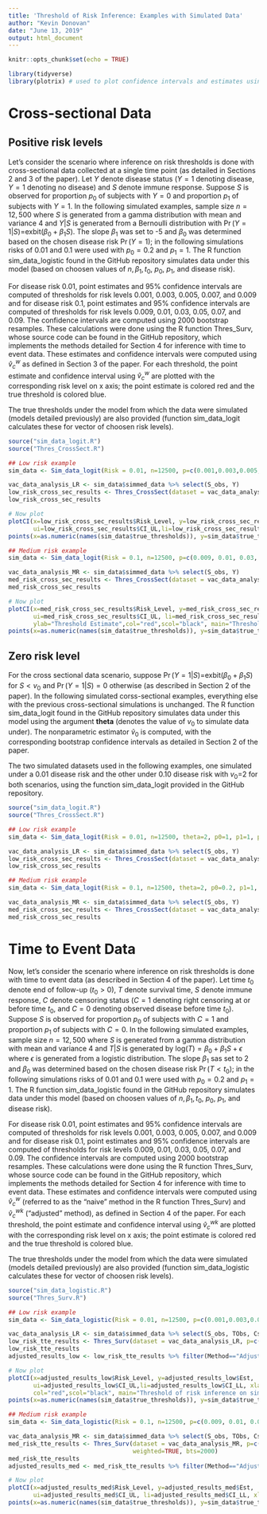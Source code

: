 ---
title: 'Threshold of Risk Inference: Examples with Simulated Data'
author: "Kevin Donovan"
date: "June 13, 2019"
output: html_document
---

```{r setup, include=FALSE}
knitr::opts_chunk$set(echo = TRUE)
```

```{r load_packages, include=FALSE}
library(tidyverse)
library(plotrix) # used to plot confidence intervals and estimates using function plotCI
```

# Cross-sectional Data
## Positive risk levels
Let's consider the scenario where inference on risk thresholds is done with cross-sectional data collected at a single time point (as detailed in Sections 2 and 3 of the paper).  Let $Y$ denote disease status ($Y=1$ denoting disease, $Y=1$ denoting no disease) and $S$ denote immune response.  Suppose $S$ is observed for proportion $p_0$ of subjects with $Y=0$ and proportion $p_1$ of subjects with $Y=1$.  In the following simulated examples, sample size $n=12,500$ where $S$ is generated from a gamma distribution with mean and variance 4 and $Y|S$ is generated from a Bernoulli distribution with $\Pr(Y=1|S)=$exbit$(\beta_0+\beta_1S)$.  The slope $\beta_1$ was set to -5 and $\beta_0$ was determined based on the chosen disease risk $\Pr(Y=1)$; in the following simulations risks of 0.01 and 0.1 were used with $p_0=0.2$ and $p_1=1$.  The R function sim_data_logistic found in the GitHub repository simulates data under this model (based on choosen values of $n, \beta_1, t_0$, $p_0$, $p_1$, and disease risk).  

For disease risk 0.01, point estimates and 95$\%$ confidence intervals are computed of thresholds for risk levels 0.001, 0.003, 0.005, 0.007, and 0.009 and for disease risk 0.1, point estimates and 95$\%$ confidence intervals are computed of thresholds for risk levels 0.009, 0.01, 0.03, 0.05, 0.07, and 0.09.  The confidence intervals are computed using 2000 bootstrap resamples.  These calculations were done using the R function Thres_Surv, whose source code can be found in the GitHub repository, which implements the methods detailed for Section 4 for inference with time to event data.  These estimates and confidence intervals were computed using $\hat{v}_c^{w}$ as defined in Section 3 of the paper.  For each threshold, the point estimate and confidence interval using $\hat{v}_c^{w}$ are plotted with the corresponding risk level on x axis; the point estimate is colored red and the true threshold is colored blue.

The true thresholds under the model from which the data were simulated (models detailed previously) are also provided (function sim_data_logit calculates these for vector of choosen risk levels).

```{r cross_sec_logit}
source("sim_data_logit.R")
source("Thres_CrossSect.R")

## Low risk example
sim_data <- Sim_data_logit(Risk = 0.01, n=12500, p=c(0.001,0.003,0.005,0.007,0.009), p0=0.2, p1=1, seed_val = 012)

vac_data_analysis_LR <- sim_data$simmed_data %>% select(S_obs, Y) 
low_risk_cross_sec_results <- Thres_CrossSect(dataset = vac_data_analysis_LR, p=c(0.001,0.003,0.005,0.007,0.009), weighted=TRUE, bts=2000)
low_risk_cross_sec_results

# Now plot
plotCI(x=low_risk_cross_sec_results$Risk_Level, y=low_risk_cross_sec_results$Est, 
       ui=low_risk_cross_sec_results$CI_UL,li=low_risk_cross_sec_results$CI_LL, xlab="Risk Level", ylab="Threshold Estimate", col="red",scol="black", main="Threshold of risk inference on simulated data: disease risk=0.01\nCross sectional scenario", ylim=c(0.25, 1.75))
points(x=as.numeric(names(sim_data$true_thresholds)), y=sim_data$true_thresholds, col="blue")

## Medium risk example
sim_data <- Sim_data_logit(Risk = 0.1, n=12500, p=c(0.009, 0.01, 0.03, 0.05, 0.07, 0.09), p0=0.2, p1=1, seed_val = 012)

vac_data_analysis_MR <- sim_data$simmed_data %>% select(S_obs, Y) 
med_risk_cross_sec_results <- Thres_CrossSect(dataset = vac_data_analysis_MR, p=c(0.009, 0.01, 0.03, 0.05, 0.07, 0.09), weighted=TRUE, bts=2000)
med_risk_cross_sec_results

# Now plot
plotCI(x=med_risk_cross_sec_results$Risk_Level, y=med_risk_cross_sec_results$Est, 
       ui=med_risk_cross_sec_results$CI_UL, li=med_risk_cross_sec_results$CI_LL, xlab="Risk Level",
       ylab="Threshold Estimate",col="red",scol="black", main="Threshold of risk inference on simulated data: disease risk=0.1\nTime to event scenario")
points(x=as.numeric(names(sim_data$true_thresholds)), y=sim_data$true_thresholds, col="blue", sub="Cross sectional scenario")
```

## Zero risk level
For the cross sectional data scenario, suppose $\Pr(Y=1|S)=$exbit$(\beta_0+\beta_1S)$ for $S<v_0$ and $\Pr(Y=1|S)=0$ otherwise (as described in Section 2 of the paper).  In the following simulated corss-sectional examples, everything else with the previous cross-sectional simulations is unchanged.  The R function sim_data_logit found in the GitHub repository simulates data under this model using the argument **theta** (denotes the value of $v_0$ to simulate data under).  The nonparametric estimator $\tilde{v}_0$ is computed, with the corresponding bootstrap confidence intervals as detailed in Section 2 of the paper.

The two simulated datasets used in the following examples, one simulated under a 0.01 disease risk and the other under 0.10 disease risk with $v_0$=2 for both scenarios, using the function sim_data_logit provided in the GitHub repository.

```{r cross_sec_zero_logit}
source("sim_data_logit.R")
source("Thres_CrossSect.R")

## Low risk example
sim_data <- Sim_data_logit(Risk = 0.01, n=12500, theta=2, p0=1, p1=1, p=0, seed_val = 012)

vac_data_analysis_LR <- sim_data$simmed_data %>% select(S_obs, Y) 
low_risk_cross_sec_results <- Thres_CrossSect(dataset = vac_data_analysis_LR, p=0, weighted=FALSE, bts=2000)
low_risk_cross_sec_results

## Medium risk example
sim_data <- Sim_data_logit(Risk = 0.1, n=12500, theta=2, p0=0.2, p1=1, p=0,seed_val = 012)

vac_data_analysis_MR <- sim_data$simmed_data %>% select(S_obs, Y) 
med_risk_cross_sec_results <- Thres_CrossSect(dataset = vac_data_analysis_MR, p=0, weighted=FALSE, bts=2000)
med_risk_cross_sec_results
```

# Time to Event Data
Now, let's consider the scenario where inference on risk thresholds is done with time to event data (as described in Section 4 of the paper).  Let time $t_0$ denote end of follow-up ($t_0>0$), $T$ denote survival time, $S$ denote immune response, $C$ denote censoring status ($C=1$ denoting right censoring at or before time $t_0$, and $C=0$ denoting observed disease before time $t_0$).  Suppose $S$ is observed for proportion $p_0$ of subjects with $C=1$ and proportion $p_1$ of subjects with $C=0$.  In the following simulated examples, sample size $n=12,500$ where $S$ is generated from a gamma distribution with mean and variance 4 and $T|S$ is generated by log$(T)=\beta_0+\beta_1S+\epsilon$ where $\epsilon$ is generated from a logistic distribution.  The slope $\beta_1$ sas set to 2 and $\beta_0$ was determined based on the chosen disease risk $\Pr(T<t_0)$; in the following simulations risks of 0.01 and 0.1 were used with $p_0=0.2$ and $p_1=1$.  The R function sim_data_logistic found in the GitHub repository simulates data under this model (based on choosen values of $n, \beta_1, t_0$, $p_0$, $p_1$, and disease risk).  

For disease risk 0.01, point estimates and 95$\%$ confidence intervals are computed of thresholds for risk levels 0.001, 0.003, 0.005, 0.007, and 0.009 and for disease risk 0.1, point estimates and 95$\%$ confidence intervals are computed of thresholds for risk levels 0.009, 0.01, 0.03, 0.05, 0.07, and 0.09.  The confidence intervals are computed using 2000 bootstrap resamples.  These calculations were done using the R function Thres_Surv, whose source code can be found in the GitHub repository, which implements the methods detailed for Section 4 for inference with time to event data.  These estimates and confidence intervals were computed using $\hat{v}_c^{w}$ (referred to as the "naive" method in the R function Thres_Surv) and $\hat{v}_c^{wk}$ ("adjusted" method), as defined in Section 4 of the paper.  For each threshold, the point estimate and confidence interval using $\hat{v}_c^{wk}$ are plotted with the corresponding risk level on x axis; the point estimate is colored red and the true threshold is colored blue.

The true thresholds under the model from which the data were simulated (models detailed previously) are also provided (function sim_data_logistic calculates these for vector of choosen risk levels).

```{r time_to_event_logistic}
source("sim_data_logistic.R")
source("Thres_Surv.R")

## Low risk example
sim_data <- Sim_data_logistic(Risk = 0.01, n=12500, p=c(0.001,0.003,0.005,0.007,0.009), p0=0.2, p1=1, seed_val = 012)

vac_data_analysis_LR <- sim_data$simmed_data %>% select(S_obs, TObs, Cstatus) 
low_risk_tte_results <- Thres_Surv(dataset = vac_data_analysis_LR, p=c(0.001,0.003,0.005,0.007,0.009), weighted=TRUE, bts=2000)
low_risk_tte_results
adjusted_results_low <- low_risk_tte_results %>% filter(Method=="Adjusted")

# Now plot
plotCI(x=adjusted_results_low$Risk_Level, y=adjusted_results_low$Est, 
       ui=adjusted_results_low$CI_UL,li=adjusted_results_low$CI_LL, xlab="Risk Level", ylab="Threshold Estimate",
       col="red",scol="black", main="Threshold of risk inference on simulated data: disease risk=0.01\nTime to event scenario")
points(x=as.numeric(names(sim_data$true_thresholds)), y=sim_data$true_thresholds, col="blue")

## Medium risk example
sim_data <- Sim_data_logistic(Risk = 0.1, n=12500, p=c(0.009, 0.01, 0.03, 0.05, 0.07, 0.09), p0=0.2, p1=1, seed_val = 012)

vac_data_analysis_MR <- sim_data$simmed_data %>% select(S_obs, TObs, Cstatus) 
med_risk_tte_results <- Thres_Surv(dataset = vac_data_analysis_MR, p=c(0.009, 0.01, 0.03, 0.05, 0.07, 0.09), 
                                   weighted=TRUE, bts=2000)
med_risk_tte_results
adjusted_results_med <- med_risk_tte_results %>% filter(Method=="Adjusted")

# Now plot
plotCI(x=adjusted_results_med$Risk_Level, y=adjusted_results_med$Est, 
       ui=adjusted_results_med$CI_UL, li=adjusted_results_med$CI_LL, xlab="Risk Level", ylab="Threshold Estimate",col="red",scol="black", main="Threshold of risk inference on simulated data: disease risk=0.1\nTime to event scenario")
points(x=as.numeric(names(sim_data$true_thresholds)), y=sim_data$true_thresholds, col="blue", sub="Time to event scenario")

```
